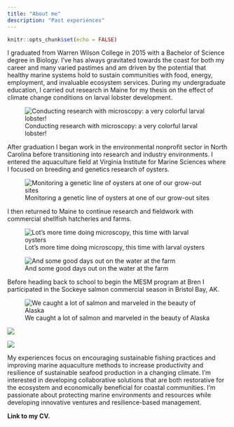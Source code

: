 ```yaml
---
title: "About me"
description: "Past experiences"
---
```


```r
knitr::opts_chunk$set(echo = FALSE)
```


I graduated from Warren Wilson College in 2015 with a Bachelor of Science degree in Biology. I've has always gravitated towards the coast for both my career and many varied pastimes and am driven by the potential that healthy marine systems hold to sustain communities with food, energy, employment, and invaluable ecosystem services. During my undergraduate education, I carried out research in Maine for my thesis on the effect of climate change conditions on larval lobster development. 


![Conducting research with microscopy: a very colorful larval lobster!](images/PF6031_lobster_h.jpg)

After graduation I began work in the environmental nonprofit sector in North Carolina before transitioning into research and industry environments. I entered the aquaculture field at Virginia Institute for Marine Sciences where I focused on breeding and genetics research of oysters. 

![Monitoring a genetic line of oysters at one of our grow-out sites](images/IMG_1766.JPG)

I then returned to Maine to continue research and fieldwork with commercial shellfish hatcheries and farms. 

![Lot's more time doing microscopy, this time with larval oysters](images/IMG_2943 (1).JPG)

![And some good days out on the water at the farm](images/IMG_9111.png)

Before heading back to school to begin the MESM program at Bren I participated in the Sockeye salmon commercial season in Bristol Bay, AK.

![We caught a lot of salmon and marveled in the beauty of Alaska](images/IMG_6535.jpg)

![](images/IMG_6438.jpg)

![](images/IMG_6523.jpg)

My experiences focus on encouraging sustainable fishing practices and improving marine aquaculture methods to increase productivity and resilience of sustainable seafood production in a changing climate. I'm interested in developing collaborative solutions that are both restorative for the ecosystem and economically beneficial for coastal communities. I'm passionate about protecting marine environments and resources while developing innovative ventures and resilience-based management.





**Link to my CV.**


















